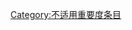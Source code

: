 {{catmore1|[[Wikipedia:基督教专题|Wikipedia:基督教专题]]}}
{{Articles by Importance|topic=基督教|project=基督教|format=TOC}}
{{emptycat}}

[[Category:不适用重要度条目|Category:不适用重要度条目]]